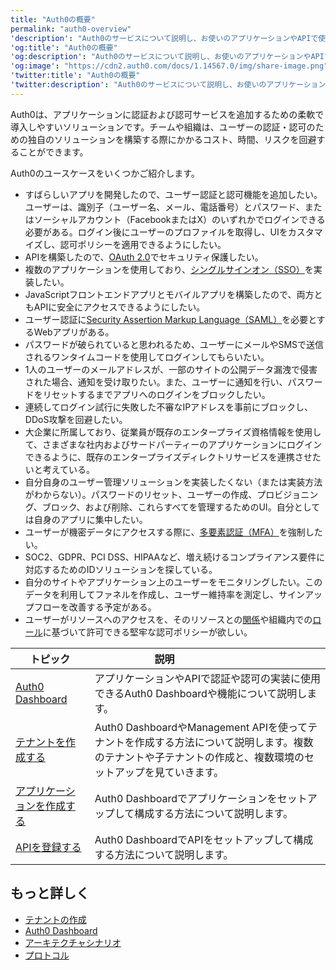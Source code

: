 ---
title: "Auth0の概要"
permalink: "auth0-overview"
'description': "Auth0のサービスについて説明し、お使いのアプリケーションやAPIで使用を始めるためのお手伝いをします。"
'og:title': "Auth0の概要"
'og:description': "Auth0のサービスについて説明し、お使いのアプリケーションやAPIで使用を始めるためのお手伝いをします。"
'og:image': "https://cdn2.auth0.com/docs/1.14567.0/img/share-image.png"
'twitter:title': "Auth0の概要"
'twitter:description': "Auth0のサービスについて説明し、お使いのアプリケーションやAPIで使用を始めるためのお手伝いをします。"
---

Auth0は、アプリケーションに認証および認可サービスを追加するための柔軟で導入しやすいソリューションです。チームや組織は、ユーザーの認証・認可のための独自のソリューションを構築する際にかかるコスト、時間、リスクを回避することができます。

Auth0のユースケースをいくつかご紹介します。

* すばらしいアプリを開発したので、ユーザー認証と認可機能を追加したい。ユーザーは、識別子（ユーザー名、メール、電話番号）とパスワード、またはソーシャルアカウント（FacebookまたはX）のいずれかでログインできる必要がある。ログイン後にユーザーのプロファイルを取得し、UIをカスタマイズし、認可ポリシーを適用できるようにしたい。
* APIを構築したので、[OAuth 2.0](/ja-jp/authenticate/protocols/oauth)でセキュリティ保護したい。
* 複数のアプリケーションを使用しており、[シングルサインオン（SSO）](/ja-jp/authenticate/single-sign-on)を実装したい。
* JavaScriptフロントエンドアプリとモバイルアプリを構築したので、両方ともAPIに安全にアクセスできるようにしたい。
* ユーザー認証に[Security Assertion Markup Language（SAML）](/ja-jp/authenticate/protocols/saml/saml-configuration)を必要とするWebアプリがある。
* パスワードが破られていると思われるため、ユーザーにメールやSMSで送信されるワンタイムコードを使用してログインしてもらいたい。
* 1人のユーザーのメールアドレスが、一部のサイトの公開データ漏洩で侵害された場合、通知を受け取りたい。また、ユーザーに通知を行い、パスワードをリセットするまでアプリへのログインをブロックしたい。
* 連続してログイン試行に失敗した不審なIPアドレスを事前にブロックし、DDoS攻撃を回避したい。
* 大企業に所属しており、従業員が既存のエンタープライズ資格情報を使用して、さまざまな社内およびサードパーティーのアプリケーションにログインできるように、既存のエンタープライズディレクトリサービスを連携させたいと考えている。
* 自分自身のユーザー管理ソリューションを実装したくない（または実装方法がわからない）。パスワードのリセット、ユーザーの作成、プロビジョニング、ブロック、および削除、これらすべてを管理するためのUI。自分としては自身のアプリに集中したい。
* ユーザーが機密データにアクセスする際に、[多要素認証（MFA）](/ja-jp/secure/multi-factor-authentication)を強制したい。
* SOC2、GDPR、PCI DSS、HIPAAなど、増え続けるコンプライアンス要件に対応するためのIDソリューションを探している。
* 自分のサイトやアプリケーション上のユーザーをモニタリングしたい。このデータを利用してファネルを作成し、ユーザー維持率を測定し、サインアップフローを改善する予定がある。
* ユーザーがリソースへのアクセスを、そのリソースとの[関係](https://docs.fga.dev/authorization-concepts)や組織内での[ロール](/ja-jp/manage-users/access-control/rbac)に基づいて許可できる堅牢な認可ポリシーが欲しい。

<table class="table"><thead>
<tr>
<th><strong>トピック</strong></th>
<th><strong>説明</strong>                                </th>
</tr>
</thead>
<tbody>
<tr>
<td><a href="/ja-jp/get-started/auth0-overview/dashboard">Auth0 Dashboard</a></td>
<td>アプリケーションやAPIで認証や認可の実装に使用できるAuth0 Dashboardや機能について説明します。</td>
</tr>
<tr>
<td><a href="/ja-jp/get-started/auth0-overview/create-tenants">テナントを作成する</a></td>
<td>Auth0 DashboardやManagement APIを使ってテナントを作成する方法について説明します。複数のテナントや子テナントの作成と、複数環境のセットアップを見ていきます。</td>
</tr>
<tr>
<td><a href="/ja-jp/get-started/auth0-overview/create-applications">アプリケーションを作成する</a></td>
<td>Auth0 Dashboardでアプリケーションをセットアップして構成する方法について説明します。</td>
</tr>
<tr>
<td><a href="/ja-jp/get-started/auth0-overview/set-up-apis">APIを登録する</a></td>
<td>Auth0 DashboardでAPIをセットアップして構成する方法について説明します。</td>
</tr>
</tbody>
</table>

## もっと詳しく

* [テナントの作成](/ja-jp/get-started/auth0-overview/create-tenants)
* [Auth0 Dashboard](/ja-jp/get-started/auth0-overview/dashboard)
* [アーキテクチャシナリオ](/ja-jp/get-started/architecture-scenarios)
* [プロトコル](/ja-jp/authenticate/protocols)